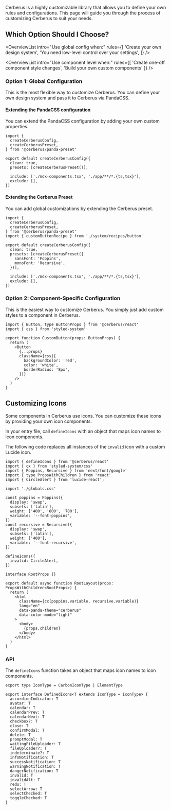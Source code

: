 
<Hero
  heading="Customization"
  subHeading="Learn how to customize Cerberus to suit your needs."
 />

Cerberus is a highly customizable library that allows you to define your own rules and configurations. This page will guide you through the process of customizing Cerberus to suit your needs.

## Which Option Should I Choose?

<OverviewList intro="Use global config when:" rules={[
  'Create your own design system',
  'You need low-level control over your settings',
]} />

<OverviewList intro="Use component level when:" rules={[
  'Create one-off component style changes',
  'Build your own custom components'
]} />

<DripDivider />

### Option 1: Global Configuration

This is the most flexible way to customize Cerberus. You can define your own design system and pass it to Cerberus via PandaCSS.

#### Extending the PandaCSS configuration

You can extend the PandaCSS configuration by adding your own custom properties.

```tsx title="panda.config.ts" {7}
import {
  createCerberusConfig,
  createCerberusPreset,
} from '@cerberus/panda-preset'

export default createCerberusConfig({
  clean: true,
  presets: [createCerberusPreset()],

  include: ['./mdx-components.tsx', './app/**/*.{ts,tsx}'],
  exclude: [],
})
```

#### Extending the Cerberus Preset

You can add global customizations by extending the Cerberus preset.

```tsx title="panda.config.ts" {10-11}
import {
  createCerberusConfig,
  createCerberusPreset,
} from '@cerberus/panda-preset'
import { customButtonRecipe } from './system/recipes/button'

export default createCerberusConfig({
  clean: true,
  presets: [createCerberusPreset({
    sansFont: 'Poppins',
    monoFont: 'Recursive',
  })],

  include: ['./mdx-components.tsx', './app/**/*.{ts,tsx}'],
  exclude: [],
})
```

<DripDivider />

### Option 2: Component-Specific Configuration

This is the easiest way to customize Cerberus. You simply just add custom styles to a component in Cerberus.

<NoteAdmonition description="Most components in Cerberus support custom styles. More complex components (i.e. components that use slot recipes) will require the Global Configuration option." />

```tsx title="Customizing a Button"
import { Button, type ButtonProps } from '@cerberus/react'
import { css } from 'styled-system'

export function CustomButton(props: ButtonProps) {
  return (
    <Button
      {...props}
      className={css({
        backgroundColor: 'red',
        color: 'white',
        borderRadius: '8px',
      })}
    />
  )
}
```

## Customizing Icons

Some components in Cerberus use icons. You can customize these icons by providing your own icon components.

In your entry file, call `defineIcons` with an object that maps icon names to icon components.

The following code replaces all instances of the `invalid` icon with a custom Lucide icon.

```tsx title="app/layout.tsx" {1, 22-24}
import { defineIcons } from '@cerberus/react'
import { cx } from 'styled-system/css'
import { Poppins, Recursive } from 'next/font/google'
import { type PropsWithChildren } from 'react'
import { CircleAlert } from 'lucide-react';

import './globals.css'

const poppins = Poppins({
  display: 'swap',
  subsets: ['latin'],
  weight: ['400', '600', '700'],
  variable: '--font-poppins',
})
const recursive = Recursive({
  display: 'swap',
  subsets: ['latin'],
  weight: ['400'],
  variable: '--font-recursive',
})

defineIcons({
  invalid: CircleAlert,
})

interface RootProps {}

export default async function RootLayout(props: PropsWithChildren<RootProps>) {
  return (
    <html
      className={cx(poppins.variable, recursive.variable)}
      lang="en"
      data-panda-theme="cerberus"
      data-color-mode="light"
    >
      <body>
        {props.children}
      </body>
    </html>
  )
}

```

### API

The `defineIcons` function takes an object that maps icon names to icon components.

```tsx
export type IconType = CarbonIconType | ElementType

export interface DefinedIcons<T extends IconType = IconType> {
  accordionIndicator: T
  avatar: T
  calendar: T
  calendarPrev: T
  calendarNext: T
  checkbox?: T
  close: T
  confirmModal: T
  delete: T
  promptModal: T
  waitingFileUploader: T
  fileUploader?: T
  indeterminate?: T
  infoNotification: T
  successNotification: T
  warningNotification: T
  dangerNotification: T
  invalid: T
  invalidAlt: T
  redo: T
  selectArrow: T
  selectChecked: T
  toggleChecked: T
}
```